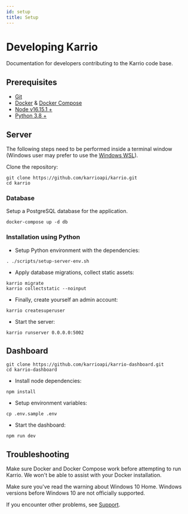 ```yaml
---
id: setup
title: Setup
---
```


# Developing Karrio

Documentation for developers contributing to the Karrio code base.


## Prerequisites

- [Git](https://git-scm.com/downloads)
- [Docker](https://www.docker.com/products/docker-desktop) & [Docker Compose](https://docs.docker.com/compose/install/)
- [Node v16.15.1 +](https://nodejs.org/en/download/)
- [Python 3.8 +](https://www.python.org/downloads/)


## Server

The following steps need to be performed inside a terminal window
(Windows user may prefer to use the [Windows WSL](https://docs.microsoft.com/en-us/windows/wsl/install)).

Clone the repository:

```shell
git clone https://github.com/karrioapi/karrio.git
cd karrio
```


### Database

Setup a PostgreSQL database for the application.

```shell
docker-compose up -d db
```


### Installation using Python

- Setup Python environment with the dependencies:

```shell
. ./scripts/setup-server-env.sh
```

- Apply database migrations, collect static assets:

```shell
karrio migrate
karrio collectstatic --noinput
```

- Finally, create yourself an admin account:

```shell
karrio createsuperuser
```

- Start the server:

```shell
karrio runserver 0.0.0.0:5002
```


## Dashboard


```shell
git clone https://github.com/karrioapi/karrio-dashboard.git
cd karrio-dashboard
```

- Install node dependencies:

```shell
npm install
```

- Setup environment variables:

```shell
cp .env.sample .env
```

- Start the dashboard:

```shell
npm run dev
```

## Troubleshooting

Make sure Docker and Docker Compose work before attempting to run Karrio.
We won't be able to assist with your Docker installation.

Make sure you've read the warning about Windows 10 Home.
Windows versions before Windows 10 are not officially supported.

If you encounter other problems, see [Support](/support).

